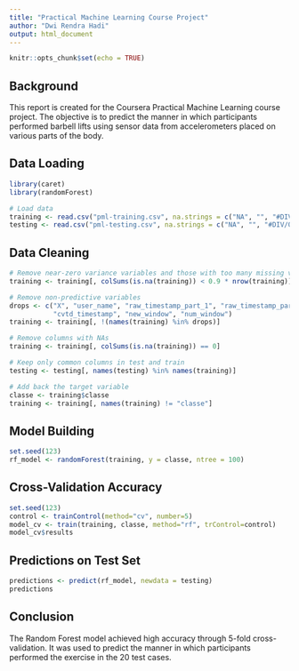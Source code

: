 ```yaml
---
title: "Practical Machine Learning Course Project"
author: "Dwi Rendra Hadi"
output: html_document
---
```


```r
knitr::opts_chunk$set(echo = TRUE)
```

## Background

This report is created for the Coursera Practical Machine Learning course project. The objective is to predict the manner in which participants performed barbell lifts using sensor data from accelerometers placed on various parts of the body.

## Data Loading

```r
library(caret)
library(randomForest)

# Load data
training <- read.csv("pml-training.csv", na.strings = c("NA", "", "#DIV/0!"))
testing <- read.csv("pml-testing.csv", na.strings = c("NA", "", "#DIV/0!"))
```

## Data Cleaning

```r
# Remove near-zero variance variables and those with too many missing values
training <- training[, colSums(is.na(training)) < 0.9 * nrow(training)]

# Remove non-predictive variables
drops <- c("X", "user_name", "raw_timestamp_part_1", "raw_timestamp_part_2", 
           "cvtd_timestamp", "new_window", "num_window")
training <- training[, !(names(training) %in% drops)]

# Remove columns with NAs
training <- training[, colSums(is.na(training)) == 0]

# Keep only common columns in test and train
testing <- testing[, names(testing) %in% names(training)]

# Add back the target variable
classe <- training$classe
training <- training[, names(training) != "classe"]
```

## Model Building

```r
set.seed(123)
rf_model <- randomForest(training, y = classe, ntree = 100)
```

## Cross-Validation Accuracy

```r
set.seed(123)
control <- trainControl(method="cv", number=5)
model_cv <- train(training, classe, method="rf", trControl=control)
model_cv$results
```

## Predictions on Test Set

```r
predictions <- predict(rf_model, newdata = testing)
predictions
```

## Conclusion

The Random Forest model achieved high accuracy through 5-fold cross-validation. It was used to predict the manner in which participants performed the exercise in the 20 test cases.
